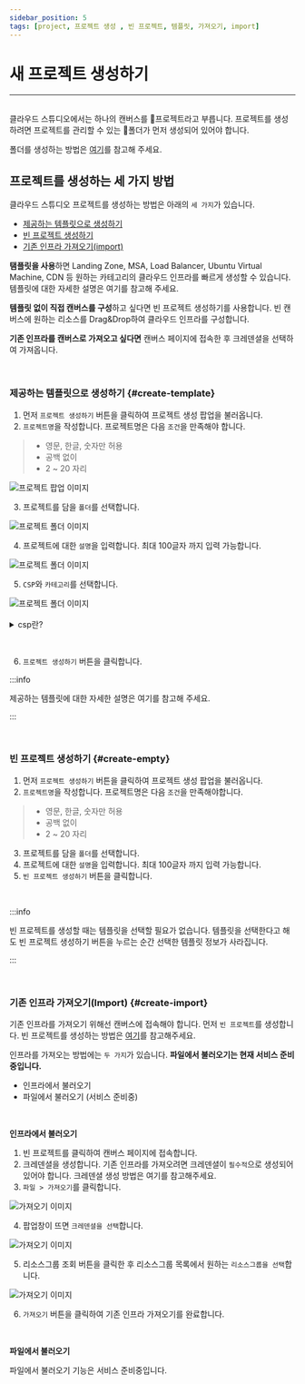 ```yaml
---
sidebar_position: 5
tags: [project, 프로젝트 생성 , 빈 프로젝트, 템플릿, 가져오기, import]
---
```



# 새 프로젝트 생성하기
<hr />
<br />
클라우드 스튜디오에서는 하나의 캔버스를 📄프로젝트라고 부릅니다. 
프로젝트를 생성하려면 프로젝트를 관리할 수 있는 📁폴더가 먼저 생성되어 있어야 합니다.

폴더를 생성하는 방법은 [여기](/docs/start/create-folder.mdx)를 참고해 주세요.


## 프로젝트를 생성하는 세 가지 방법

클라우드 스튜디오 프로젝트를 생성하는 방법은 아래의 ```세 가지```가 있습니다.
- [제공하는 템플릿으로 생성하기](#create-template)
- [빈 프로젝트 생성하기](#create-empty)
- [기존 인프라 가져오기(import)](#create-import)

**탬플릿을 사용**하면 Landing Zone, MSA, Load Balancer, Ubuntu Virtual Machine, CDN 등 원하는 카테고리의 클라우드 인프라를 빠르게 생성할 수 있습니다. 템플릿에 대한 자세한 설명은 <Link to= "/docs/category/best-practice">여기</Link>를 참고해 주세요.

**템플릿 없이 직접 캔버스를 구성**하고 싶다면 빈 프로젝트 생성하기를 사용합니다. 빈 캔버스에 원하는 리소스를 Drag&Drop하여 클라우드 인프라를 구성합니다.

**기존 인프라를 캔버스로 가져오고 싶다면** 캔버스 페이지에 접속한 후 크레덴셜을 선택하여 가져옵니다.

<p>&nbsp;</p>

### 제공하는 템플릿으로 생성하기 {#create-template}

1.  먼저 ```프로젝트 생성하기``` 버튼을 클릭하여 프로젝트 생성 팝업을 불러옵니다.
2.  ```프로젝트명```을 작성합니다. 프로젝트명은 다음 ```조건```을 만족해야 합니다. 

>  - 영문, 한글, 숫자만 허용
>  - 공백 없이
>  - 2 ~ 20 자리

<div className={styles.imgWrap}>
    <img src={createProject01 } alt="프로젝트 팝업 이미지" />
</div>

3. 프로젝트를 담을 ```폴더```를 선택합니다.

<div className={styles.imgWrap}>
    <img src={createProject02 } alt="프로젝트 폴더 이미지" />
</div>

4.  프로젝트에 대한 ```설명```을 입력합니다. 최대 100글자 까지 입력 가능합니다.

<div className={styles.imgWrap}>
    <img src={createProject03 } alt="프로젝트 폴더 이미지" />   
</div>

5.  ```CSP```와 ```카테고리```를 선택합니다.

<div className={styles.imgWrap}>
    <img src={createProject04 } alt="프로젝트 폴더 이미지" />
</div>

<br />

<details>
<summary>csp란?</summary>
<h5>Cloud Service Provider의 약자로, 공공 클라우드 인프라, 플랫폼 서비스를 제공하는 업체를 의미합니다.
    클라우드 스튜디오에서 제공하는 CSP는 Micosoft의 Azure, Naver의 NAVER CLOUD PLATFORM, Amazon의 Amazon Web Services 입니다. 
</h5>
</details>

<p>&nbsp;</p>

6.  ```프로젝트 생성하기``` 버튼을 클릭합니다.

:::info

제공하는 템플릿에 대한 자세한 설명은 <Link to= "/docs/category/best-practice">여기</Link>를 참고해 주세요.

:::

<p>&nbsp;</p>

### 빈 프로젝트 생성하기 {#create-empty}

1.  먼저 ```프로젝트 생성하기``` 버튼을 클릭하여 프로젝트 생성 팝업을 불러옵니다.
2.  ```프로젝트명```을 작성합니다. 프로젝트명은 다음 ```조건```을 만족해야합니다. 

>  - 영문, 한글, 숫자만 허용
>  - 공백 없이
>  - 2 ~ 20 자리

3.  프로젝트를 담을 ```폴더```를 선택합니다.
4.  프로젝트에 대한 ```설명```을 입력합니다. 최대 100글자 까지 입력 가능합니다.
5.  ```빈 프로젝트 생성하기``` 버튼을 클릭합니다.

<p>&nbsp;</p>

:::info

빈 프로젝트를 생성할 때는 템플릿을 선택할 필요가 없습니다. 템플릿을 선택한다고 해도 빈 프로젝트 생성하기 버튼을 누르는 순간 선택한 템플릿 정보가 사라집니다.

:::

<p>&nbsp;</p>

### 기존 인프라 가져오기(Import) {#create-import}
기존 인프라를 가져오기 위해선 캔버스에 접속해야 합니다. 먼저 ```빈 프로젝트```를 생성합니다. 빈 프로젝트를 생성하는 방법은 [여기](#create-empty)를 참고해주세요.

인프라를 가져오는 방법에는 ```두 가지```가 있습니다. **파일에서 불러오기는 현재 서비스 준비중입니다.**
- 인프라에서 불러오기
- 파일에서 불러오기 (서비스 준비중)

<p>&nbsp;</p>

**인프라에서 불러오기**

1.  빈 프로젝트를 클릭하여 캔버스 페이지에 접속합니다.
2.  크레덴셜을 생성합니다. 기존 인프라를 가져오려면 크레덴셜이 ```필수적```으로 생성되어 있어야 합니다. 크레덴셜 생성 방법은 여기를 참고해주세요.
3.  ```파일 > 가져오기```를 클릭합니다.

<div className={styles.imgWrap}>
    <img src={import01 } alt="가져오기 이미지" />
</div>

4.  팝업창이 뜨면 ```크레덴셜을 선택```합니다.

<div className={styles.imgWrap}>
    <img src={import02 } alt="가져오기 이미지" />
</div>

5.  리소스그룹 조회 버튼을 클릭한 후 리소스그룹 목록에서 원하는 ```리소스그룹을 선택```합니다.

<div className={styles.imgWrap}>
    <img src={import03 } alt="가져오기 이미지" />
</div>

6.  ```가져오기``` 버튼을 클릭하여 기존 인프라 가져오기를 완료합니다.

<p>&nbsp;</p>

**파일에서 불러오기**

파일에서 불러오기 기능은 서비스 준비중입니다.

